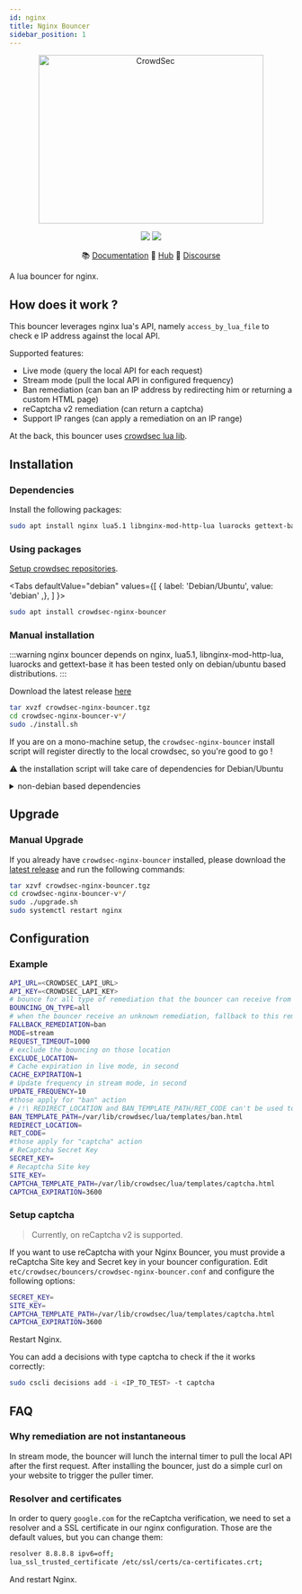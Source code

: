 ```yaml
---
id: nginx
title: Nginx Bouncer
sidebar_position: 1
---
```



<p align="center">
<img src={useBaseUrl('/img/crowdsec_nginx.svg')} alt="CrowdSec" title="CrowdSec" width="400" height="300" />
</p>
<p align="center">
<img src="https://img.shields.io/badge/build-pass-green" />
<img src="https://img.shields.io/badge/tests-pass-green" />
</p>
<p align="center">
&#x1F4DA; <a href="#installation/">Documentation</a>
&#x1F4A0; <a href="https://hub.crowdsec.net">Hub</a>
&#128172; <a href="https://discourse.crowdsec.net">Discourse </a>
</p>


A lua bouncer for nginx.

## How does it work ?

This bouncer leverages nginx lua's API, namely `access_by_lua_file` to check e IP address against the local API.

Supported features:

 - Live mode (query the local API for each request)
 - Stream mode (pull the local API in configured frequency)
 - Ban remediation (can ban an IP address by redirecting him or returning a custom HTML page)
 - reCaptcha v2 remediation (can return a captcha)
 - Support IP ranges (can apply a remediation on an IP range)

At the back, this bouncer uses [crowdsec lua lib](https://github.com/crowdsecurity/lua-cs-bouncer/).

## Installation

### Dependencies

Install the following packages:

```bash
sudo apt install nginx lua5.1 libnginx-mod-http-lua luarocks gettext-base
```

### Using packages

[Setup crowdsec repositories](/getting_started/install.mdx#install-our-repositories).

<Tabs
  defaultValue="debian"
  values={[
    { label: 'Debian/Ubuntu', value: 'debian' ,},
  ]
}>
<TabItem value="debian">

```bash
sudo apt install crowdsec-nginx-bouncer
```

</TabItem>

</Tabs>


### Manual installation

:::warning
nginx bouncer depends on nginx, lua5.1, libnginx-mod-http-lua, luarocks and gettext-base
it has been tested only on debian/ubuntu based distributions.
:::

Download the latest release [here](https://github.com/crowdsecurity/cs-nginx-bouncer/releases)

```bash
tar xvzf crowdsec-nginx-bouncer.tgz
cd crowdsec-nginx-bouncer-v*/
sudo ./install.sh
```

If you are on a mono-machine setup, the `crowdsec-nginx-bouncer` install script will register directly to the local crowdsec, so you're good to go !

:warning: the installation script will take care of dependencies for Debian/Ubuntu

<details>
  <summary>non-debian based dependencies</summary>

  - libnginx-mod-http-lua : nginx lua support
  - lua5.1: Lua
  - luarocks : Lua package manager
  - gettext-base: for the installation script

</details>


## Upgrade

### Manual Upgrade

If you already have `crowdsec-nginx-bouncer` installed, please download the [latest release](https://github.com/crowdsecurity/cs-nginx-bouncer/releases) and run the following commands:

```bash
tar xzvf crowdsec-nginx-bouncer.tgz
cd crowdsec-nginx-bouncer-v*/
sudo ./upgrade.sh
sudo systemctl restart nginx
```

## Configuration

### Example

```bash title="/etc/crowdsec/bouncers/crowdsec-nginx-bouncer.conf"
API_URL=<CROWDSEC_LAPI_URL>
API_KEY=<CROWDSEC_LAPI_KEY>
# bounce for all type of remediation that the bouncer can receive from the local API
BOUNCING_ON_TYPE=all
# when the bouncer receive an unknown remediation, fallback to this remediation
FALLBACK_REMEDIATION=ban
MODE=stream
REQUEST_TIMEOUT=1000
# exclude the bouncing on those location
EXCLUDE_LOCATION=
# Cache expiration in live mode, in second
CACHE_EXPIRATION=1
# Update frequency in stream mode, in second
UPDATE_FREQUENCY=10
#those apply for "ban" action
# /!\ REDIRECT_LOCATION and BAN_TEMPLATE_PATH/RET_CODE can't be used together. REDIRECT_LOCATION take priority over RET_CODE AND BAN_TEMPLATE_PATH
BAN_TEMPLATE_PATH=/var/lib/crowdsec/lua/templates/ban.html
REDIRECT_LOCATION=
RET_CODE=
#those apply for "captcha" action
# ReCaptcha Secret Key
SECRET_KEY=
# Recaptcha Site key
SITE_KEY=
CAPTCHA_TEMPLATE_PATH=/var/lib/crowdsec/lua/templates/captcha.html
CAPTCHA_EXPIRATION=3600
```

### Setup captcha
> Currently, on reCaptcha v2 is supported.

If you want to use reCaptcha with your Nginx Bouncer, you must provide a reCaptcha Site key and Secret key in your bouncer configuration.
Edit `etc/crowdsec/bouncers/crowdsec-nginx-bouncer.conf` and configure the following options:

```bash
SECRET_KEY=
SITE_KEY=
CAPTCHA_TEMPLATE_PATH=/var/lib/crowdsec/lua/templates/captcha.html
CAPTCHA_EXPIRATION=3600
```

Restart Nginx.

You can add a decisions with type captcha to check if the it works correctly:

```bash
sudo cscli decisions add -i <IP_TO_TEST> -t captcha
```

## FAQ

### Why remediation are not instantaneous

In stream mode, the bouncer will lunch the internal timer to pull the local API after the first request. After installing the bouncer, just do a simple curl on your website to trigger the puller timer.

### Resolver and certificates

In order to query `google.com` for the reCaptcha verification, we need to set a resolver and a SSL certificate in our nginx configuration.
Those are the default values, but you can change them:

```bash title="etc/nginx/conf.d/crowdsec_nginx.conf"
resolver 8.8.8.8 ipv6=off;
lua_ssl_trusted_certificate /etc/ssl/certs/ca-certificates.crt;
```

And restart Nginx.
